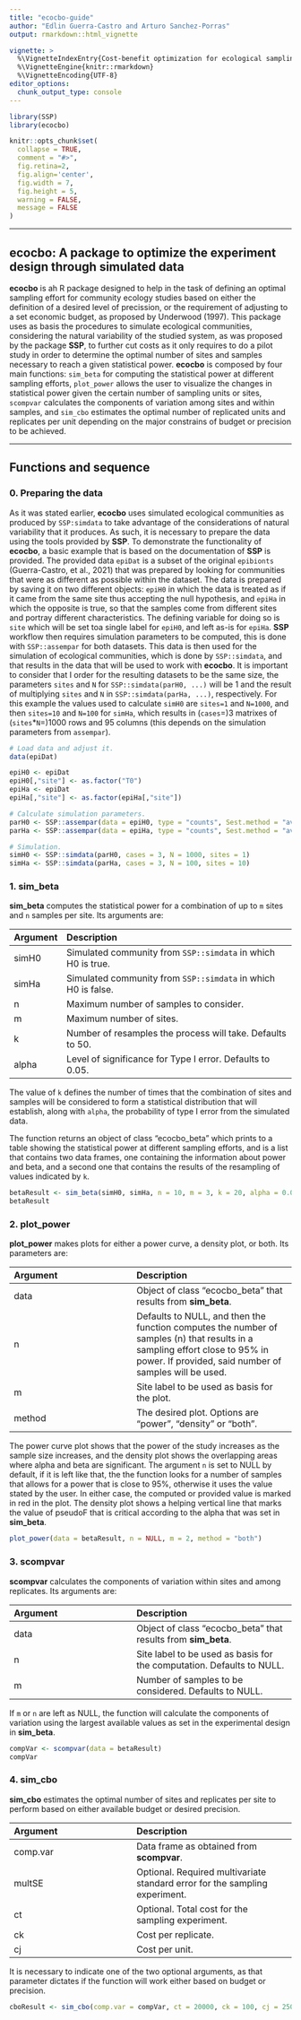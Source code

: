```yaml
---
title: "ecocbo-guide"
author: "Edlin Guerra-Castro and Arturo Sanchez-Porras"
output: rmarkdown::html_vignette

vignette: >
  %\VignetteIndexEntry{Cost-benefit optimization for ecological sampling, from simulated communty data}
  %\VignetteEngine{knitr::rmarkdown}
  %\VignetteEncoding{UTF-8}
editor_options: 
  chunk_output_type: console
---
```


```r
library(SSP)
library(ecocbo)

knitr::opts_chunk$set(
  collapse = TRUE,
  comment = "#>",
  fig.retina=2,
  fig.align='center',
  fig.width = 7, 
  fig.height = 5,
  warning = FALSE,
  message = FALSE
)
```
------------

## ecocbo: A package to optimize the experiment design through simulated data

**ecocbo** is ah R package designed to help in the task of defining an optimal sampling effort for community ecology studies based on either the definition of a desired level of precission, or the requirement of adjusting to a set economic budget, as proposed by Underwood (1997).
This package uses as basis the procedures to simulate ecological communities, considering the natural variability of the studied system, as was proposed by the package **SSP**, to further cut costs as it only requires to do a pilot study in order to determine the optimal number of sites and samples necessary to reach a given statistical power.
**ecocbo** is composed by four main functions: `sim_beta` for computing the statistical power at different sampling efforts, `plot_power` allows the user to visualize the changes in statistical power given the certain number of sampling units or sites, `scompvar` calculates the components of variation among sites and within samples, and `sim_cbo` estimates the optimal number of replicated units and replicates per unit depending on the major constrains of budget or precision to be achieved.

------------

## Functions and sequence
### 0. Preparing the data

As it was stated earlier, **ecocbo** uses simulated ecological communities as produced by `SSP:simdata` to take advantage of the considerations of natural variability that it produces. As such, it is necessary to prepare the data using the tools provided by **SSP**.
To demonstrate the functionality of **ecocbo**, a basic example that is based on the documentation of **SSP** is provided.
The provided data `epiDat` is a subset of the original `epibionts` (Guerra-Castro, et al., 2021) that was prepared by looking for communities that were as different as possible within the dataset. The data is prepared by saving it on two different objects: `epiH0` in which the data is treated as if it came from the same site thus accepting the null hypothesis, and `epiHa` in which the opposite is true, so that the samples come from different sites and portray different characteristics. The defining variable for doing so is `site` which will be set toa single label for `epiH0`, and left as-is for `epiHa`.
**SSP** workflow then requires simulation parameters to be computed, this is done with `SSP::assempar` for both datasets. This data is then used for the simulation of ecological communities, which is done by `SSP::simdata`, and that results in the data that will be used to work with **ecocbo**.
It is important to consider that I order for the resulting datasets to be the same size, the parameters `sites` and `N` for `SSP::simdata(parH0, ...)` will be 1 and the result of multiplying `sites` and `N` in `SSP::simdata(parHa, ...)`, respectively. For this example the values used to calculate `simH0` are `sites=1` and `N=1000`, and then `sites=10` and `N=100` for `simHa`, which results in (`cases`=)3 matrixes of (`sites`*`N`=)1000 rows and 95 columns (this depends on the simulation parameters from `assempar`).

```r
# Load data and adjust it.
data(epiDat)

epiH0 <- epiDat
epiH0[,"site"] <- as.factor("T0")
epiHa <- epiDat
epiHa[,"site"] <- as.factor(epiHa[,"site"])

# Calculate simulation parameters.
parH0 <- SSP::assempar(data = epiH0, type = "counts", Sest.method = "average")
parHa <- SSP::assempar(data = epiHa, type = "counts", Sest.method = "average")

# Simulation.
simH0 <- SSP::simdata(parH0, cases = 3, N = 1000, sites = 1)
simHa <- SSP::simdata(parHa, cases = 3, N = 100, sites = 10)

```

### 1. sim_beta
**sim_beta** computes the statistical power for a combination of up to `m` sites and `n` samples per site. Its arguments are: 

| Argument | Description |
|:---------|:------------|
| simH0 | Simulated community from `SSP::simdata` in which H0 is true. |
| simHa| Simulated community from `SSP::simdata` in which H0 is false. |
| n | Maximum number of samples to consider. |
| m | Maximum number of sites. |
| k | Number of resamples the process will take. Defaults to 50. |
| alpha | Level of significance for Type I error. Defaults to 0.05. |

The value of `k` defines the number of times that the combination of sites and samples will be considered to form a statistical distribution that will establish, along with `alpha`, the probability of type I error from the simulated data.

The function returns an object of class "ecocbo_beta" which prints to a table showing the statistical power at different sampling efforts, and is a list that contains two data frames, one containing the information about power and beta, and a second one that contains the results of the resampling of values indicated by `k`.

```r
betaResult <- sim_beta(simH0, simHa, n = 10, m = 3, k = 20, alpha = 0.05)
betaResult

```

### 2. plot_power
**plot_power** makes plots for either a power curve, a density plot, or both. Its parameters are:

| Argument | Description |
|:---------|:------------|
| data | Object of class "ecocbo_beta" that results from **sim_beta**. |
| n | Defaults to NULL, and then the function computes the number of samples (n) that results in a sampling effort close to 95% in power. If provided, said number of samples will be used. |
| m | Site label to be used as basis for the plot. |
| method | The desired plot. Options are "power", "density" or "both". |

The power curve plot shows that the power of the study increases as the sample size increases, and the density plot shows the overlapping areas where alpha and beta are significant.
The argument `n` is set to NULL by default, if it is left like that, the the function looks for a number of samples that allows for a power that is close to 95%, otherwise it uses the value stated by the user. In either case, the computed or provided value is marked in red in the plot.
The density plot shows a helping vertical line that marks the value of pseudoF that is critical according to the alpha that was set in **sim_beta**.

```r
plot_power(data = betaResult, n = NULL, m = 2, method = "both")

```

### 3. scompvar
**scompvar** calculates the components of variation within sites and among replicates. Its arguments are:

| Argument | Description |
|:---------|:------------|
| data | Object of class "ecocbo_beta" that results from **sim_beta**. |
| n | Site label to be used as basis for the computation. Defaults to NULL. |
| m | Number of samples to be considered. Defaults to NULL. |

If `m` or `n` are left as NULL, the function will calculate the components of variation using the largest available values as set in the experimental design in **sim_beta**.

```r
compVar <- scompvar(data = betaResult)
compVar

```

### 4. sim_cbo
**sim_cbo** estimates the optimal number of sites and replicates per site to perform based on either available budget or desired precision.


| Argument | Description |
|:---------|:------------|
| comp.var | Data frame as obtained from **scompvar**. |
| multSE | Optional. Required multivariate standard error for the sampling experiment. |
| ct | Optional. Total cost for the sampling experiment. |
| ck | Cost per replicate. |
| cj | Cost per unit. |

It is necessary to indicate one of the two optional arguments, as that parameter dictates if the function will work either based on budget or precision.

```r
cboResult <- sim_cbo(comp.var = compVar, ct = 20000, ck = 100, cj = 2500)

```




















